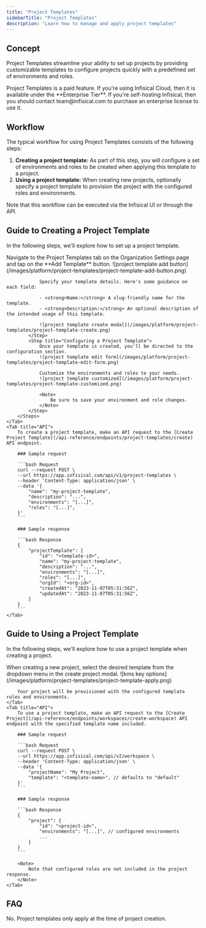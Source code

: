 ```yaml
---
title: "Project Templates"
sidebarTitle: "Project Templates"
description: "Learn how to manage and apply project templates"
---
```


## Concept

Project Templates streamline your ability to set up projects by providing customizable templates to configure projects quickly with a predefined set of environments and roles.

<Note>
    Project Templates is a paid feature.
    If you're using Infisical Cloud, then it is available under the **Enterprise Tier**. If you're self-hosting Infisical,
    then you should contact team@infisical.com to purchase an enterprise license to use it.
</Note>

## Workflow

The typical workflow for using Project Templates consists of the following steps:

1. <strong>Creating a project template:</strong> As part of this step, you will configure a set of environments and roles to be created when applying this template to a project.
2. <strong>Using a project template:</strong> When creating new projects, optionally specify a project template to provision the project with the configured roles and environments.

<Note>
  Note that this workflow can be executed via the Infisical UI or through the API.
</Note>

## Guide to Creating a Project Template

In the following steps, we'll explore how to set up a project template.

<Tabs>
    <Tab title="Infisical UI">
        <Steps>
            <Step title="Creating a Project Template">
                Navigate to the Project Templates tab on the Organization Settings page and tap on the **Add Template** button.
                ![project template add button](/images/platform/project-templates/project-template-add-button.png)

                Specify your template details. Here's some guidance on each field:

                - <strong>Name:</strong> A slug-friendly name for the template.
                - <strong>Description:</strong> An optional description of the intended usage of this template.

                ![project template create modal](/images/platform/project-templates/project-template-create.png)
            </Step>
            <Step title="Configuring a Project Template">
                Once your template is created, you'll be directed to the configuration section.
                ![project template edit form](/images/platform/project-templates/project-template-edit-form.png)

                Customize the environments and roles to your needs.
                ![project template customized](/images/platform/project-templates/project-template-customized.png)

                <Note>
                    Be sure to save your environment and role changes.
                </Note>
            </Step>
        </Steps>
    </Tab>
    <Tab title="API">
        To create a project template, make an API request to the [Create Project Template](/api-reference/endpoints/project-templates/create) API endpoint.

        ### Sample request

        ```bash Request
        curl --request POST \
        --url https://app.infisical.com/api/v1/project-templates \
        --header 'Content-Type: application/json' \
        --data '{
            "name": "my-project-template",
            "description": "...",
            "environments": "[...]",
            "roles": "[...]",
        }'
        ```

        ### Sample response

        ```bash Response
        {
            "projectTemplate": {
                "id": "<template-id>",
                "name": "my-project-template",
                "description": "...",
                "environments": "[...]",
                "roles": "[...]",
                "orgId": "<org-id>",
                "createdAt": "2023-11-07T05:31:56Z",
                "updatedAt": "2023-11-07T05:31:56Z",
            }
        }
        ```
    </Tab>

</Tabs>

## Guide to Using a Project Template

In the following steps, we'll explore how to use a project template when creating a project.

<Tabs>
    <Tab title="Infisical UI">
        When creating a new project, select the desired template from the dropdown menu in the create project modal.
        ![kms key options](/images/platform/project-templates/project-template-apply.png)

        Your project will be provisioned with the configured template roles and environments.
    </Tab>
    <Tab title="API">
        To use a project template, make an API request to the [Create Project](/api-reference/endpoints/workspaces/create-workspace) API endpoint with the specified template name included.

        ### Sample request

        ```bash Request
        curl --request POST \
        --url https://app.infisical.com/api/v2/workspace \
        --header 'Content-Type: application/json' \
        --data '{
            "projectName": "My Project",
            "template": "<template-name>", // defaults to "default"
        }'
        ```

        ### Sample response

        ```bash Response
        {
            "project": {
                "id": "<project-id>",
                "environments": "[...]", // configured environments
                ...
            }
        }
        ```

        <Note>
            Note that configured roles are not included in the project response.
        </Note>
    </Tab>

</Tabs>

## FAQ

<AccordionGroup>
  <Accordion title="Do changes to templates propagate to existing projects?">
    No. Project templates only apply at the time of project creation.
  </Accordion>
</AccordionGroup>
